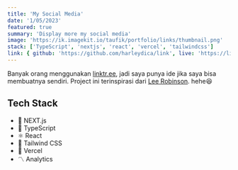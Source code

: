 ```yaml
---
title: 'My Social Media'
date: '1/05/2023'
featured: true
summary: 'Display more my social media'
image: 'https://ik.imagekit.io/taufik/portfolio/links/thumbnail.png'
stack: ['TypeScript', 'nextjs', 'react', 'vercel', 'tailwindcss']
link: { github: 'https://github.com/harleydica/link', live: 'https://links.taufikcrisnawan.dev' }
---
```


Banyak orang menggunakan [linktr.ee](https://linktr.ee), jadi saya punya ide jika saya bisa membuatnya sendiri. Project ini terinspirasi dari [Lee Robinson](https://leerob.io). hehe😆

## Tech Stack

- 👾 NEXT.js
- 🧰 TypeScript
- ⚛️ React 
- 💅 Tailwind CSS
- 🔺 Vercel
- 〽️ Analytics